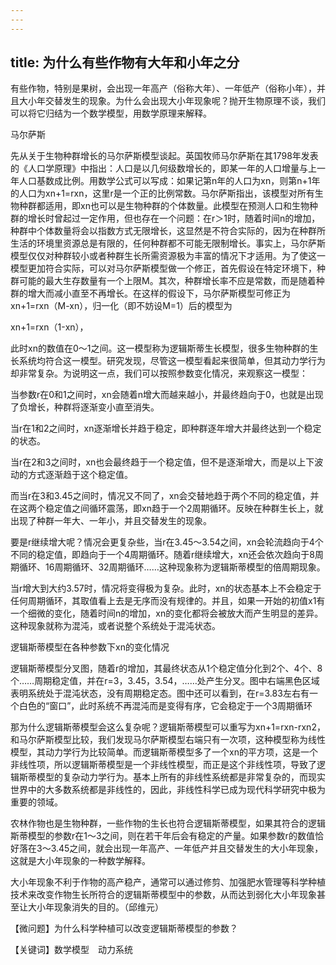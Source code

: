 ```yaml
---
---
---
```

title: 为什么有些作物有大年和小年之分
---






有些作物，特别是果树，会出现一年高产（俗称大年）、一年低产（俗称小年），并且大小年交替发生的现象。为什么会出现大小年现象呢？抛开生物原理不谈，我们可以将它归结为一个数学模型，用数学原理来解释。

马尔萨斯



先从关于生物种群增长的马尔萨斯模型谈起。英国牧师马尔萨斯在其1798年发表的《人口学原理》中指出：人口是以几何级数增长的，即某一年的人口增量与上一年人口基数成比例。用数学公式可以写成：如果记第n年的人口为xn，则第n+1年的人口为xn+1=rxn，这里r是一个正的比例常数。马尔萨斯指出，该模型对所有生物种群都适用，即xn也可以是生物种群的个体数量。此模型在预测人口和生物种群的增长时曾起过一定作用，但也存在一个问题：在r＞1时，随着时间n的增加，种群中个体数量将会以指数方式无限增长，这显然是不符合实际的，因为在种群所生活的环境里资源总是有限的，任何种群都不可能无限制增长。事实上，马尔萨斯模型仅仅对种群较小或者种群生长所需资源极为丰富的情况下才适用。为了使这一模型更加符合实际，可以对马尔萨斯模型做一个修正，首先假设在特定环境下，种群可能的最大生存数量有一个上限M。其次，种群增长率不应是常数，而是随着种群的增大而减小直至不再增长。在这样的假设下，马尔萨斯模型可修正为xn+1=rxn（M-xn），归一化（即不妨设M=1）后的模型为

xn+1=rxn（1-xn），

此时xn的数值在0～1之间。这一模型称为逻辑斯蒂生长模型，很多生物种群的生长系统均符合这一模型。研究发现，尽管这一模型看起来很简单，但其动力学行为却非常复杂。为说明这一点，我们可以按照参数变化情况，来观察这一模型：

当参数r在0和1之间时，xn会随着n增大而越来越小，并最终趋向于0，也就是出现了负增长，种群将逐渐变小直至消失。

当r在1和2之间时，xn逐渐增长并趋于稳定，即种群逐年增大并最终达到一个稳定的状态。

当r在2和3之间时，xn也会最终趋于一个稳定值，但不是逐渐增大，而是以上下波动的方式逐渐趋于这个稳定值。

而当r在3和3.45之间时，情况又不同了，xn会交替地趋于两个不同的稳定值，并在这两个稳定值之间循环震荡，即xn趋于一个2周期循环。反映在种群生长上，就出现了种群一年大、一年小，并且交替发生的现象。

要是r继续增大呢？情况会更复杂些，当r在3.45～3.54之间，xn会轮流趋向于4个不同的稳定值，即趋向于一个4周期循环。随着r继续增大，xn还会依次趋向于8周期循环、16周期循环、32周期循环……这种现象称为逻辑斯蒂模型的倍周期现象。

当r增大到大约3.57时，情况将变得极为复杂。此时，xn的状态基本上不会稳定于任何周期循环，其取值看上去是无序而没有规律的。并且，如果一开始的初值x1有一个细微的变化，随着时间n的增加，xn的变化都将会被放大而产生明显的差异。这种现象就称为混沌，或者说整个系统处于混沌状态。

逻辑斯蒂模型在各种参数下xn的变化情况



逻辑斯蒂模型分叉图，随着r的增加，其最终状态从1个稳定值分化到2个、4个、8个……周期稳定值，并在r=3，3.45，3.54，……处产生分叉。图中右端黑色区域表明系统处于混沌状态，没有周期稳定态。图中还可以看到，在r=3.83左右有一个白色的“窗口”，此时系统不再混沌而是变得有序，它会稳定于一个3周期循环



那为什么逻辑斯蒂模型会这么复杂呢？逻辑斯蒂模型可以重写为xn+1=rxn-rxn2，和马尔萨斯模型比较，我们发现马尔萨斯模型右端只有一次项，这种模型称为线性模型，其动力学行为比较简单。而逻辑斯蒂模型多了一个xn的平方项，这是一个非线性项，所以逻辑斯蒂模型是一个非线性模型，而正是这个非线性项，导致了逻辑斯蒂模型的复杂动力学行为。基本上所有的非线性系统都是非常复杂的，而现实世界中的大多数系统都是非线性的，因此，非线性科学已成为现代科学研究中极为重要的领域。

农林作物也是生物种群，一些作物的生长也符合逻辑斯蒂模型，如果其符合的逻辑斯蒂模型的参数r在1～3之间，则在若干年后会有稳定的产量。如果参数r的数值恰好落在3～3.45之间，就会出现一年高产、一年低产并且交替发生的大小年现象，这就是大小年现象的一种数学解释。

大小年现象不利于作物的高产稳产，通常可以通过修剪、加强肥水管理等科学种植技术来改变作物生长所符合的逻辑斯蒂模型中的参数，从而达到弱化大小年现象甚至让大小年现象消失的目的。（邱维元）

【微问题】为什么科学种植可以改变逻辑斯蒂模型的参数？

【关键词】数学模型　动力系统